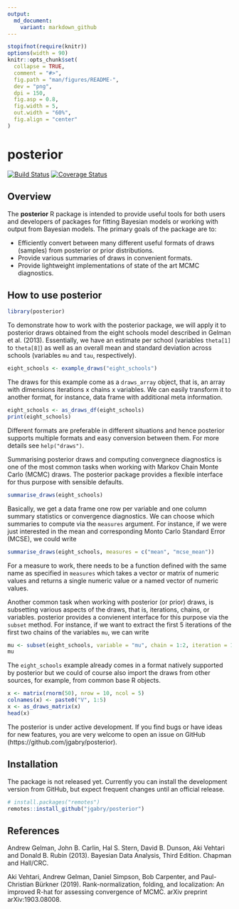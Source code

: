 ```yaml
---
output:
  md_document:
    variant: markdown_github
---
```


<!-- README.md is generated from README.Rmd. Please edit that file -->

```r
stopifnot(require(knitr))
options(width = 90)
knitr::opts_chunk$set(
  collapse = TRUE,
  comment = "#>",
  fig.path = "man/figures/README-",
  dev = "png",
  dpi = 150,
  fig.asp = 0.8,
  fig.width = 5,
  out.width = "60%",
  fig.align = "center"
)
```

# posterior

<!-- badges: start -->
[![Build Status](https://travis-ci.org/jgabry/posterior.svg?branch=master)](https://travis-ci.org/jgabry/posterior)
[![Coverage Status](https://codecov.io/github/jgabry/posterior/coverage.svg?branch=master)](https://codecov.io/github/jgabry/posterior?branch=master)
<!-- badges: end -->

## Overview

The **posterior** R package is intended to provide useful tools for both users
and developers of packages for fitting Bayesian models or working with output
from Bayesian models. The primary goals of the package are to:

* Efficiently convert between many different useful formats of
  draws (samples) from posterior or prior distributions.
* Provide various summaries of draws in convenient formats.
* Provide lightweight implementations of state of the art MCMC diagnostics.

## How to use posterior

```r
library(posterior)
```

To demonstrate how to work with the posterior package, we will apply it to
posterior draws obtained from the eight schools model described in Gelman et al.
(2013). Essentially, we have an estimate per school (variables `theta[1]` to
`theta[8]`) as well as an overall mean and standard deviation across schools
(variables `mu` and `tau`, respectively).

```r
eight_schools <- example_draws("eight_schools")
```

The draws for this example come as a `draws_array` object, that is, an array
with dimensions iterations x chains x variables. We can easily transform it to
another format, for instance, data frame with additional meta information.

```r
eight_schools <- as_draws_df(eight_schools)
print(eight_schools)
```

Different formats are preferable in different situations and hence posterior
supports multiple formats and easy conversion between them. For more details see
`help("draws")`.

Summarising posterior draws and computing convergnece diagnostics is one of the
most common tasks when working with Markov Chain Monte Carlo (MCMC) draws. The
posterior package provides a flexible interface for thus purpose with sensible
defaults.

```r
summarise_draws(eight_schools)
```

Basically, we get a data frame one row per variable and one column summary
statistics or convergence diagnostics. We can choose which summaries to compute
via the `measures` argument. For instance, if we were just interested in the
mean and corresponding Monto Carlo Standard Error (MCSE), we could write

```r
summarise_draws(eight_schools, measures = c("mean", "mcse_mean"))
```

For a measure to work, there needs to be a function defined with the same
name as specified in `measures` which takes a vector or matrix of numeric
values and returns a single numeric value or a named vector of numeric values.

Another common task when working with posterior (or prior) draws, is subsetting
various aspects of the draws, that is, iterations, chains, or variables.
posterior provides a convienent interface for this purpose via the `subset` 
method. For instance, if we want to extract the first 5 iterations
of the first two chains of the variables `mu`, we can write

```r
mu <- subset(eight_schools, variable = "mu", chain = 1:2, iteration = 1:5)
mu
```

The `eight_schools` example already comes in a format natively supported by
posterior but we could of course also import the draws from other sources,
for example, from common base R objects.

```r
x <- matrix(rnorm(50), nrow = 10, ncol = 5)
colnames(x) <- paste0("V", 1:5)
x <- as_draws_matrix(x)
head(x)
```

The posterior is under active development. If you find bugs or have ideas for
new features, you are very welcome to open an issue on GitHub
(https://github.com/jgabry/posterior).

## Installation

The package is not released yet. Currently you can install the development
version from GitHub, but expect frequent changes until an official release.

```r
# install.packages("remotes")
remotes::install_github("jgabry/posterior")
```

## References

Andrew Gelman, John B. Carlin, Hal S. Stern, David B. Dunson, Aki Vehtari and Donald B. Rubin (2013). Bayesian Data Analysis, Third Edition. Chapman and Hall/CRC.

Aki Vehtari, Andrew Gelman, Daniel Simpson, Bob Carpenter, and Paul-Christian Bürkner (2019). Rank-normalization, folding, and localization: An improved R-hat for assessing convergence of MCMC. arXiv preprint arXiv:1903.08008.
